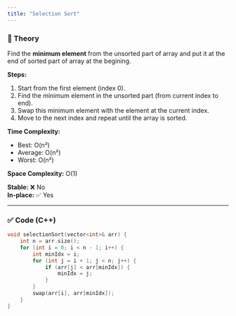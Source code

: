 ```yaml
---
title: "Selection Sort"
---
```


### 📖 Theory

Find the **minimum element** from the unsorted part of array and put it at the end of sorted part of array at the begining.

**Steps:**

1. Start from the first element (index 0).
2. Find the minimum element in the unsorted part (from current index to end).
3. Swap this minimum element with the element at the current index.
4. Move to the next index and repeat until the array is sorted.

**Time Complexity:**

- Best: O(n²)
- Average: O(n²)
- Worst: O(n²)

**Space Complexity:** O(1)

**Stable:** ❌ No  
**In-place:** ✅ Yes

---

### ✅ Code (C++)

```cpp
void selectionSort(vector<int>& arr) {
    int n = arr.size();
    for (int i = 0; i < n - 1; i++) {
        int minIdx = i;
        for (int j = i + 1; j < n; j++) {
            if (arr[j] < arr[minIdx]) {
                minIdx = j;
            }
        }
        swap(arr[i], arr[minIdx]);
    }
}
```
